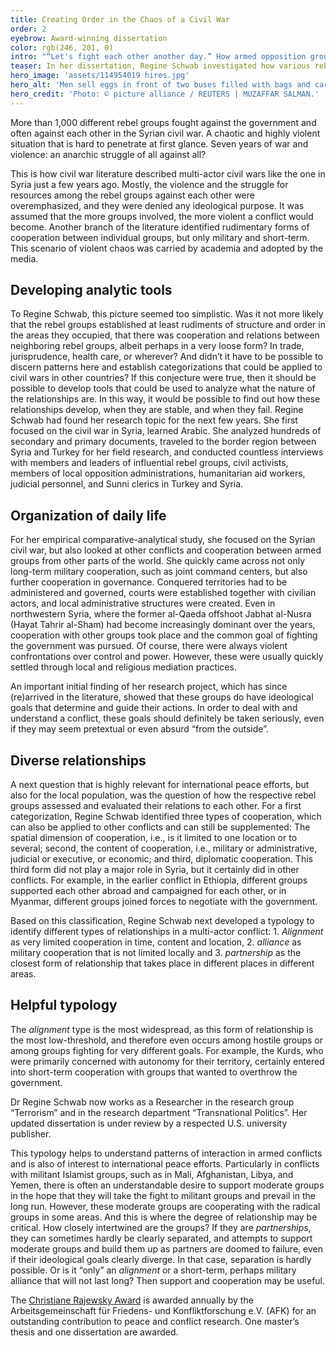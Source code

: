 ```yaml
---
title: Creating Order in the Chaos of a Civil War
order: 2
eyebrow: Award-winning dissertation
color: rgb(246, 201, 0)
intro: "“Let's fight each other another day.” How armed opposition groups managed challenges to cooperation and postponed conflict in Syria’s multiparty civil war (2012-2019) – Regine Schwab received the Christiane Rajewsky Award for her dissertation in 2022."
teaser: In her dissertation, Regine Schwab investigated how various rebel groups cooperated in the Syrian civil war and received the Christiane Rajewsky Prize for her thesis.
hero_image: 'assets/114954019 hires.jpg'
hero_alt: 'Men sell eggs in front of two buses filled with bags and cardboard.'
hero_credit: 'Photo: © picture alliance / REUTERS | MUZAFFAR SALMAN.'
---
```


<Leadin>More than 1,000</Leadin> different rebel groups fought against the government and often against each other in the Syrian civil war. A chaotic and
highly violent situation that is hard to penetrate at first glance. Seven years of war and violence: an anarchic struggle of all against all?

This is how civil war literature described multi-actor civil wars like the one in Syria just a few years ago. Mostly, the violence and the struggle for resources among the rebel groups against each other were overemphasized, and they were denied any ideological purpose. It was assumed that the more groups involved, the more violent a conflict would become. Another branch of the literature identified rudimentary forms of cooperation between individual groups, but only military and short-term. This scenario of violent chaos was carried by academia and adopted by the media.

## Developing analytic tools

To Regine Schwab, this picture seemed too simplistic. Was it not more likely that the rebel groups established at least rudiments of structure and order in the areas they occupied, that there was cooperation and relations between neighboring rebel groups, albeit perhaps in a very loose form? In trade, jurisprudence, health care, or wherever? And didn’t it have to be possible to discern patterns here and establish categorizations that could be applied to civil wars in other countries? If this conjecture were true, then it should be possible to develop tools that could be used to analyze what the nature of the relationships are. In this way, it would be possible to find out how these relationships develop, when they are stable, and when they fail. Regine Schwab had found her research topic for the next few years. She first focused on the civil war in Syria, learned Arabic. She analyzed hundreds of secondary and primary documents, traveled to the border region between Syria and Turkey for her field research, and conducted countless interviews with members and leaders of influential rebel groups, civil activists, members of local opposition administrations, humanitarian aid workers, judicial personnel, and Sunni clerics in Turkey and Syria.

## Organization of daily life

For her empirical comparative-analytical study, she focused on the Syrian civil war, but also looked at other conflicts and cooperation between armed groups from other parts of the world. She quickly came across not only long-term military cooperation, such as joint command centers, but also further cooperation in governance. Conquered territories had to be administered and governed, courts were established together with civilian actors, and local administrative structures were created. Even in northwestern Syria, where the former al-Qaeda offshoot Jabhat al-Nusra (Hayat Tahrir al-Sham) had become increasingly dominant over the years, cooperation with other groups took place and the common goal of fighting the government was pursued. Of course, there were always violent confrontations over control and power. However, these were usually quickly settled through local and religious mediation practices.

An important initial finding of her research project, which has since (re)arrived in the literature, showed that these groups do have ideological goals that determine and guide their actions. In order to deal with and understand a conflict, these goals should definitely be taken seriously, even if they may seem pretextual or even absurd “from the outside”.

## Diverse relationships

A next question that is highly relevant for international peace efforts, but also for the local population, was the question of how the respective rebel groups assessed and evaluated their relations to each other. For a first categorization, Regine Schwab identified three types of cooperation, which can also be applied to other conflicts and can still be supplemented: The spatial dimension of cooperation, i.e., is it limited to one location or to several; second, the content of cooperation, i.e., military or administrative, judicial or executive, or economic; and third, diplomatic cooperation. This third form did not play a major role in Syria, but it certainly did in other conflicts. For example, in the earlier conflict in Ethiopia, different groups supported each other abroad and campaigned for each other, or in Myanmar, different groups joined forces to negotiate with the government.

Based on this classification, Regine Schwab next developed a typology to identify different types of relationships in a multi-actor conflict: 1. _Alignment_ as very limited cooperation in time, content and location, 2. _alliance_ as military cooperation that is not limited locally and 3. _partnership_ as the closest form of relationship that takes place in different places in different areas.

## Helpful typology

The _alignment_ type is the most widespread, as this form of relationship is the most low-threshold, and therefore even occurs among hostile groups or among groups fighting for very different goals. For example, the Kurds, who were primarily concerned with autonomy for their territory, certainly entered into short-term cooperation with groups that wanted to overthrow the government.

<Person name="Regine Schwab" image="assets/Regine gelb_RGB.png" image_alt="stylized portrait of woman">

Dr Regine Schwab now works as a Researcher in the research group “Terrorism” and in the research department “Transnational Politics”. Her updated dissertation is under review by a respected U.S. university publisher.

</Person>

This typology helps to understand patterns of interaction in armed conflicts and is also of interest to international peace efforts. Particularly in conflicts with militant Islamist groups, such as in Mali, Afghanistan, Libya, and Yemen, there is often an understandable desire to support moderate groups in the hope that they will take the fight to militant groups and prevail in the long run. However, these moderate groups are cooperating with the radical groups in some areas. And this is where the degree of relationship may be critical. How closely intertwined are the groups? If they are _partnerships_, they can sometimes hardly be clearly separated, and attempts to support moderate groups and build them up as partners are doomed to failure, even if their ideological goals clearly diverge. In that case, separation is hardly possible. Or is it “only” an _alignment_ or a short-term, perhaps military alliance that will not last long? Then support and cooperation may be useful.

<Callout eyebrow="Info box" title="The award" expandable={false}>

The [Christiane Rajewsky Award](https://afk-web.de/cms/welcome-to-the-pages-of-the-afk/) is awarded annually by the Arbeitsgemeinschaft für Friedens- und Konfliktforschung e.V. (AFK) for an outstanding contribution to peace and conflict research. One master’s thesis and one dissertation are awarded.

</Callout>
